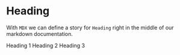 
<Meta title="MDX/Heading" component={Heading} />

# Heading

With `MDX` we can define a story for `Heading` right in the middle of our
markdown documentation.

<Preview>
  <Story name="all headings">
      <Heading importance={1}>Heading 1</Heading>
      <Heading importance={2}>Heading 2</Heading>
      <Heading importance={3}>Heading 3</Heading>
  </Story>
</Preview>

<Preview>
  <Story name="icon only">
  </Story>
</Preview>